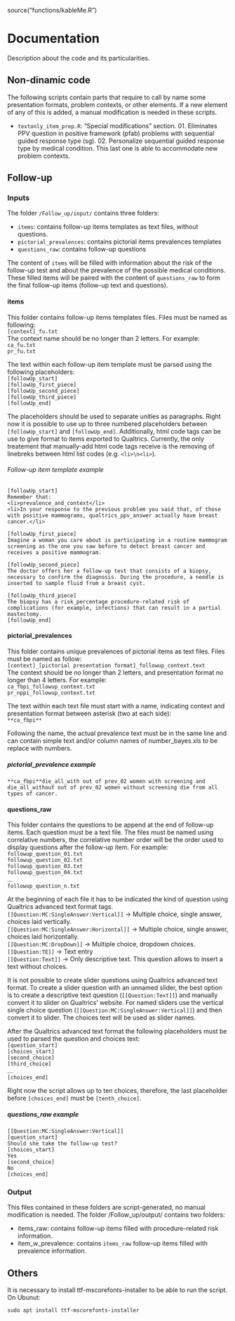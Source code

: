 source("functions/kableMe.R")

# Documentation

Description about the code and its particularities.

## Non-dinamic code

The following scripts contain parts that require to call by name some presentation formats, problem contexts, or other elements. If a new element of any of this is added, a manual modification is needed in these scripts.

- `textonly_item_prep.R`: "Special modifications" section. 01. Eliminates PPV question in positive framework (pfab) problems with sequential guided response type (sg). 02. Personalize sequential guided response type by medical condition. This last one is able to accommodate new problem contexts.

## Follow-up

### Inputs

The folder `/Follow_up/input/` contains three folders:  

- `items`: contains follow-up items templates as text files, without questions.  
- `pictorial_prevalences`: contains pictorial items prevalences templates  
- `questions_raw`: contains follow-up questions  

The content of `items` will be filled with information about the risk of the follow-up test and about the prevalence of the possible medical conditions. These filled items will be paired with the content of `questions_raw` to form the final follow-up items (follow-up text and questions).
  
#### items

This folder contains follow-up items templates files. Files must be named as following:  
`[context]_fu.txt`  
The context name should be no longer than 2 letters. For example:  
`ca_fu.txt`  
`pr_fu.txt`  
  
The text within each follow-up item template must be parsed using the following placeholders:  
`[followUp_start]`  
`[followUp_first_piece]`  
`[followUp_second_piece]`  
`[followUp_third_piece]`  
`[followUp_end]`  

The placeholders should be used to separate unities as paragraphs. Right now it is possible to use up to three numbered placeholders between `[followUp_start]` and `[followUp_end]`.
Additionally, html code tags can be use to give format to items exported to Qualtrics. Currently, the only treatement that manually-add html code tags receive is the removing of linebreks between html list codes (e.g. `<li>\n<li>`). 


###### Follow-up item template example  

```
[followUp_start]
Remember that:
<li>prevalence_and_context</li>
<li>In your response to the previous problem you said that, of those with positive mammograms, qualtrics_ppv_answer actually have breast cancer.</li>

[followUp_first_piece]
Imagine a woman you care about is participating in a routine mammogram screening as the one you saw before to detect breast cancer and receives a positive mammogram.

[followUp_second_piece]
The doctor offers her a follow-up test that consists of a biopsy, necessary to confirm the diagnosis. During the procedure, a needle is inserted to sample fluid from a breast cyst.

[followUp_third_piece]
The biopsy has a risk_percentage procedure-related risk of complications (for example, infections) that can result in a partial mastectomy.
[followUp_end]
```

#### pictorial_prevalences

This folder contains unique prevalences of pictorial items as text files. Files must be named as follow:  
`[context]_[pictorial presentation format]_followup_context.text`  
The context should be no longer than 2 letters, and presentation format no longer than 4 letters. For example:  
`ca_fbpi_followup_context.txt`  
`pr_nppi_followup_context.txt`  

The text within each text file must start with a name, indicating context and presentation format between asterisk (two at each side):  
`**ca_fbpi**`

Following the name, the actual prevalence text must be in the same line and can contain simple text and/or column names of number_bayes.xls to be replace with numbers.

##### pictorial_prevalence example

```
**ca_fbpi**die_all_with out of prev_02 women with screening and die_all_without out of prev_02 women without screening die from all types of cancer.
```

#### questions_raw

This folder contains the questions to be append at the end of follow-up items. Each question must be a text file. The files must be named using correlative numbers, the correlative number order will be the order used to display questions after the follow-up item. For example:  
`followup_question_01.txt`  
`followup_question_02.txt`  
`followup_question_03.txt`  
`followup_question_04.txt`  
...  
`followup_question_n.txt`  

At the beginning of each file it has to be indicated the kind of question using Qualtrics advanced text format tags.  
`[[Question:MC:SingleAnswer:Vertical]]`   -> Multiple choice, single answer, choices laid vertically.  
`[[Question:MC:SingleAnswer:Horizontal]]` -> Multiple choice, single answer, choices laid horizontally.  
`[[Question:MC:DropDown]]`                -> Multiple choice, dropdown choices.  
`[[Question:TE]]`                         -> Text entry   
`[[Question:Text]]`                       -> Only descriptive text. This question allows to insert a text without choices.

It is not possible to create slider questions using Qualtrics advanced text format. To create a slider question with an unnamed slider, the best option is to create a descriptive text question (`[[Question:Text]]`) and manually convert it to slider on Qualtrics' website. For named sliders use the vertical single choice question (`[[Question:MC:SingleAnswer:Vertical]]`) and then convert it to slider. The choices text will be used as slider names.

After the Qualtrics advanced text format the following placeholders must be used to parsed the question and choices text:  
`[question_start]`  
`[choices_start]`  
`[second_choice]`  
`[third_choice]`  
...  
`[choices_end]`  

Right now the script allows up to ten choices, therefore, the last placeholder before `[choices_end]` must be `[tenth_choice]`.

##### questions_raw example

```
[[Question:MC:SingleAnswer:Vertical]]
[question_start]
Should she take the follow-up test?
[choices_start]
Yes
[second_choice]
No
[choices_end]
```

### Output

This files contained in these folders are script-generated, no manual modification is needed. The folder /Follow_up/output/ contains two folders:  

- items_raw: contains follow-up items filled with procedure-related risk information.  
- item_w_prevalence: contains `items_raw` follow-up items filled with prevalence information.  
  
## Others

It is necessary to install ttf-mscorefonts-installer to be able to run the script.  
On Ubunut:  
```
sudo apt install ttf-mscorefonts-installer
```
  



